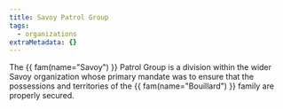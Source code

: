 ```yaml
---
title: Savoy Patrol Group
tags:
  - organizations
extraMetadata: {}
---
```



<Stub />
The {{ fam(name="Savoy") }} Patrol Group is a division within the wider Savoy
organization whose primary mandate was to ensure that the possessions and 
territories of the {{ fam(name="Bouillard") }} family are properly secured.